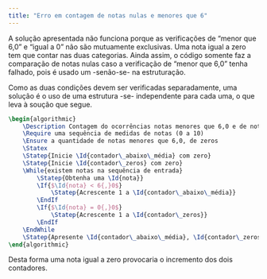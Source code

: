 ```yaml
---
title: "Erro em contagem de notas nulas e menores que 6"
---
```


A solução apresentada não funciona porque as verificações de "menor que 6,0" e "igual a 0" não são mutuamente exclusivas. Uma nota igual a zero tem que contar nas duas categorias. Ainda assim, o código somente faz a comparação de notas nulas caso a verificação de "menor que 6,0" tenha falhado, pois é usado um -senão-se- na estruturação.

Como as duas condições devem ser verificadas separadamente, uma solução é o uso de uma estrutura -se- independente para cada uma, o que leva à soução que segue.

```latex {.pseudocode}
\begin{algorithmic}
    \Description Contagem do ocorrências notas menores que 6,0 e de notas~0,0
    \Require uma sequência de medidas de notas (0 a 10)
    \Ensure a quantidade de notas menores que 6,0, de zeros
    \Statex
    \Statep{Inicie \Id{contador\_abaixo\_média} com zero}
    \Statep{Inicie \Id{contador\_zeros} com zero}
    \While{existem notas na sequência de entrada}
        \Statep{Obtenha uma \Id{nota}}
        \If{$\Id{nota} < 6{,}0$}
            \Statep{Acrescente 1 a \Id{contador\_abaixo\_média}}
        \EndIf
        \If{$\Id{nota} = 0{,}0$}
            \Statep{Acrescente 1 a \Id{contador\_zeros}}
        \EndIf
    \EndWhile
    \Statep{Apresente \Id{contador\_abaixo\_média}, \Id{contador\_zeros}}
\end{algorithmic}
```

Desta forma uma nota igual a zero provocaria o incremento dos dois contadores.
